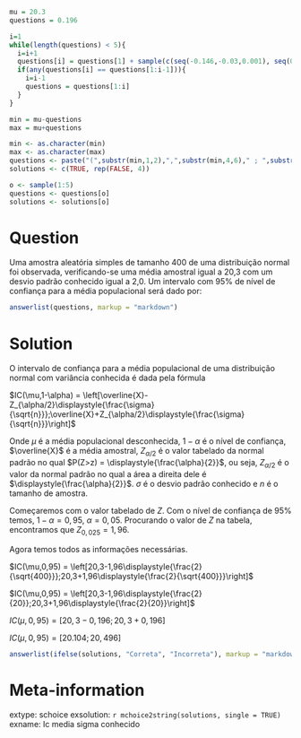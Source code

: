 ```r
mu = 20.3
questions = 0.196

i=1
while(length(questions) < 5){
  i=i+1
  questions[i] = questions[1] + sample(c(seq(-0.146,-0.03,0.001), seq(0.03,3.604,0.001)),1)
  if(any(questions[i] == questions[1:i-1])){
    i=i-1
    questions = questions[1:i]
  }
}

min = mu-questions
max = mu+questions

min <- as.character(min)
max <- as.character(max)
questions <- paste("(",substr(min,1,2),",",substr(min,4,6)," ; ",substr(max,1,2),",",substr(max,4,6),")",sep="")
solutions <- c(TRUE, rep(FALSE, 4))

o <- sample(1:5)
questions <- questions[o]
solutions <- solutions[o]

```

Question
========

Uma amostra aleatória simples de tamanho 400 de uma distribuição normal foi observada, verificando-se uma média amostral igual a 20,3 com um desvio padrão conhecido igual a 2,0. Um intervalo com 95% de nível de confiança para a média populacional será dado por:

```r
answerlist(questions, markup = "markdown")
```

Solution
========

O intervalo de confiança para a média populacional de uma distribuição normal com variância conhecida é dada pela fórmula

$IC(\mu,1-\alpha) = \left[\overline{X}-Z_{\alpha/2}\displaystyle{\frac{\sigma}{\sqrt{n}}};\overline{X}+Z_{\alpha/2}\displaystyle{\frac{\sigma}{\sqrt{n}}}\right]$

Onde $\mu$ é a média populacional desconhecida, $1-\alpha$ é o nível de confiança, $\overline{X}$ é a média amostral, $Z_{\alpha/2}$ é o valor tabelado da normal padrão no qual $P(Z>z) = \displaystyle{\frac{\alpha}{2}}$, ou seja, $Z_{\alpha/2}$ é o valor da normal padrão no qual a área a direita dele é $\displaystyle{\frac{\alpha}{2}}$. $\sigma$ é o desvio padrão conhecido e $n$ é o tamanho de amostra.

Começaremos com o valor tabelado de $Z$. Com o nível de confiança de 95% temos, $1 - \alpha = 0,95$, $\alpha = 0,05$. Procurando o valor de $Z$ na tabela, encontramos que $Z_{0,025} = 1,96$.

Agora temos todos as informações necessárias.

$IC(\mu,0,95) = \left[20,3-1,96\displaystyle{\frac{2}{\sqrt{400}}};20,3+1,96\displaystyle{\frac{2}{\sqrt{400}}}\right]$

$IC(\mu,0,95) = \left[20,3-1,96\displaystyle{\frac{2}{20}};20,3+1,96\displaystyle{\frac{2}{20}}\right]$

$IC(\mu,0,95) = [20,3-0,196;20,3+0,196]$

$IC(\mu,0,95) = [20.104;20,496]$

```r
answerlist(ifelse(solutions, "Correta", "Incorreta"), markup = "markdown")
```

Meta-information
================
extype: schoice
exsolution: `r mchoice2string(solutions, single = TRUE)`
exname: Ic media sigma conhecido